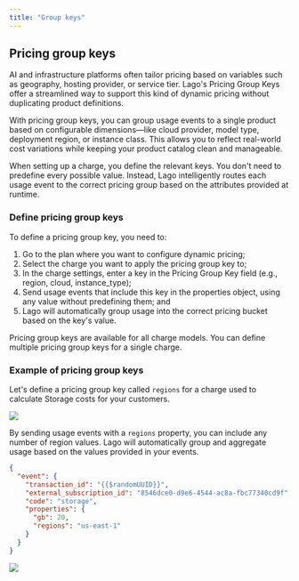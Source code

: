 ```yaml
---
title: "Group keys"
---
```


## Pricing group keys

AI and infrastructure platforms often tailor pricing based on variables such as geography, hosting provider, or service tier. Lago's Pricing Group Keys offer a streamlined way to support this kind of dynamic pricing without duplicating product definitions.

With pricing group keys, you can group usage events to a single product based on configurable dimensions—like cloud provider, model type, deployment region, or instance class. This allows you to reflect real-world cost variations while keeping your product catalog clean and manageable.

When setting up a charge, you define the relevant keys. You don't need to predefine every possible value. Instead, Lago intelligently routes each usage event to the correct pricing group based on the attributes provided at runtime.


### Define pricing group keys
To define a pricing group key, you need to:
1. Go to the plan where you want to configure dynamic pricing;
2. Select the charge you want to apply the pricing group key to;
3. In the charge settings, enter a key in the Pricing Group Key field (e.g., region, cloud, instance_type);
4. Send usage events that include this key in the properties object, using any value without predefining them; and
5. Lago will automatically group usage into the correct pricing bucket based on the key's value.

<Note>
Pricing group keys are available for all charge models. You can define multiple pricing group keys for a single charge.
</Note>

### Example of pricing group keys
Let's define a pricing group key called `regions` for a charge used to calculate Storage costs for your customers.

<Frame caption="Define a pricing group key">
    <img src="/guide/plans/images/pricing-group-key.png"/>
</Frame>

By sending usage events with a `regions` property, you can include any number of region values. Lago will automatically group and aggregate usage based on the values provided in your events.
```json
{
  "event": {
    "transaction_id": "{{$randomUUID}}",
    "external_subscription_id": "8546dce0-d9e6-4544-ac8a-fbc77340cd9f",
    "code": "storage",
    "properties": {
      "gb": 20,
      "regions": "us-east-1"
    }
  }
}
```

<Frame caption="Calculate usage with pricing group values">
    <img src="/guide/plans/images/pricing-group-usage.png"/>
</Frame>